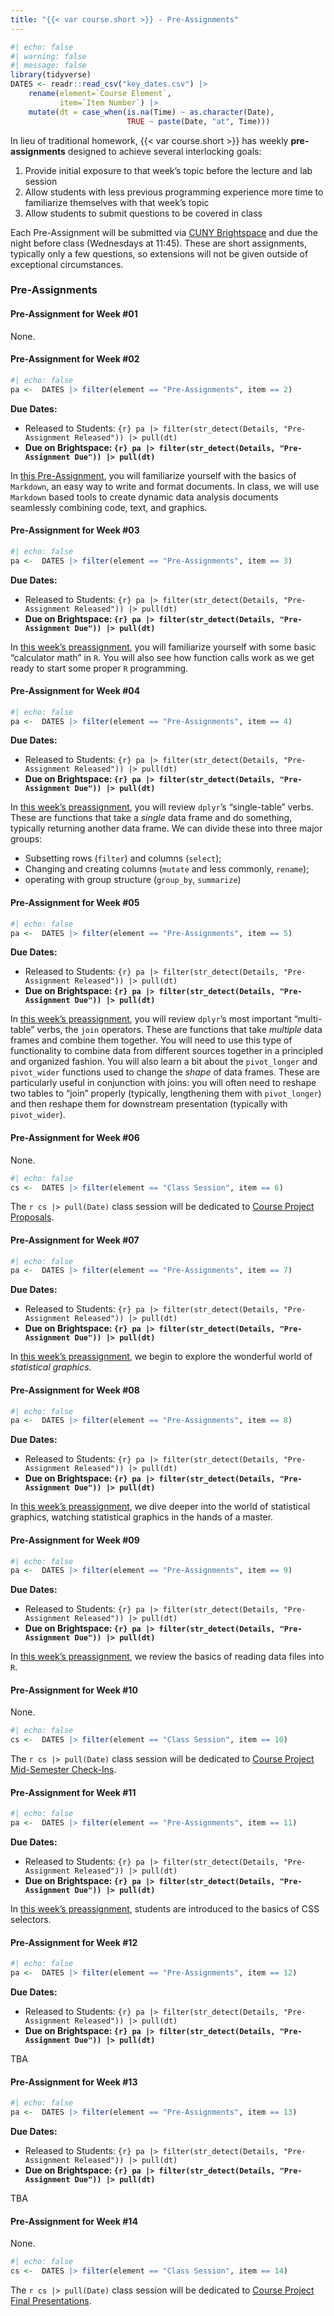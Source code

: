 ```yaml
---
title: "{{< var course.short >}} - Pre-Assignments"
---
```


```r
#| echo: false
#| warning: false
#| message: false
library(tidyverse)
DATES <- readr::read_csv("key_dates.csv") |>
    rename(element=`Course Element`,
           item=`Item Number`) |>
    mutate(dt = case_when(is.na(Time) ~ as.character(Date),
                          TRUE ~ paste(Date, "at", Time)))
```

In lieu of traditional homework, {{< var course.short >}} has weekly
**pre-assignments** designed to achieve several interlocking goals: 

1. Provide initial exposure to that week's topic before the lecture and lab session
2. Allow students with less previous programming experience more time to familiarize themselves with that week's topic
3. Allow students to submit questions to be covered in class

Each Pre-Assignment will be submitted via [CUNY Brightspace](https://brightspace.cuny.edu/)
and due the night before class (Wednesdays at 11:45). These are short assignments, 
typically only a few questions, so extensions will not be given outside of exceptional
circumstances. 

### Pre-Assignments

#### Pre-Assignment for Week #01

None.

#### Pre-Assignment for Week #02

```r
#| echo: false
pa <-  DATES |> filter(element == "Pre-Assignments", item == 2)
```

**Due Dates:**

  - Released to Students: `{r} pa |> filter(str_detect(Details, "Pre-Assignment Released")) |> pull(dt)`
  - **Due on Brightspace: `{r} pa |> filter(str_detect(Details, "Pre-Assignment Due")) |> pull(dt)`**

In [this Pre-Assignment](./preassigns/pa02.html), you will familiarize yourself
with the basics of `Markdown`, an easy way to write and format documents. In class,
we will use `Markdown` based tools to create dynamic data analysis documents
seamlessly combining code, text, and graphics. 

#### Pre-Assignment for Week #03

```r
#| echo: false
pa <-  DATES |> filter(element == "Pre-Assignments", item == 3)
```

**Due Dates:**

  - Released to Students: `{r} pa |> filter(str_detect(Details, "Pre-Assignment Released")) |> pull(dt)`
  - **Due on Brightspace: `{r} pa |> filter(str_detect(Details, "Pre-Assignment Due")) |> pull(dt)`**

In [this week's preassignment](./preassigns/pa03.html), you
will familiarize yourself with some basic "calculator math"
in `R`. You will also see how function calls work as we get
ready to start some proper `R` programming.

#### Pre-Assignment for Week #04

```r
#| echo: false
pa <-  DATES |> filter(element == "Pre-Assignments", item == 4)
```

**Due Dates:**

  - Released to Students: `{r} pa |> filter(str_detect(Details, "Pre-Assignment Released")) |> pull(dt)`
  - **Due on Brightspace: `{r} pa |> filter(str_detect(Details, "Pre-Assignment Due")) |> pull(dt)`**
  
In [this week's preassignment](./preassigns/pa04.html), you will review
`dplyr`'s "single-table" verbs. These are functions that take a _single_ data 
frame and do something, typically returning another data frame. We can divide
these into three major groups: 

- Subsetting rows (`filter`) and columns (`select`); 
- Changing and creating columns (`mutate` and less commonly, `rename`); 
- operating with group structure (`group_by`, `summarize`)


#### Pre-Assignment for Week #05

```r
#| echo: false
pa <-  DATES |> filter(element == "Pre-Assignments", item == 5)
```

**Due Dates:**

  - Released to Students: `{r} pa |> filter(str_detect(Details, "Pre-Assignment Released")) |> pull(dt)`
  - **Due on Brightspace: `{r} pa |> filter(str_detect(Details, "Pre-Assignment Due")) |> pull(dt)`**

In [this week's preassignment](./preassigns/pa05.html), you will review
`dplyr`'s most important "multi-table" verbs, the `join` operators. These are
functions that take _multiple_ data frames and combine them together. You will
need to use this type of functionality to combine data from different sources
together in a principled and organized fashion. You will also learn a bit
about the `pivot_longer` and `pivot_wider` functions used to change the
_shape_ of data frames. These are particularly useful in conjunction with 
joins: you will often need to reshape two tables to "join" properly
(typically, lengthening them with `pivot_longer`) and then reshape them
for downstream presentation (typically with `pivot_wider`). 

#### Pre-Assignment for Week #06

None.

```r
#| echo: false
cs <-  DATES |> filter(element == "Class Session", item == 6)
```

The `r cs |> pull(Date)` class session will be dedicated to [Course Project Proposals](./project.html).

#### Pre-Assignment for Week #07

```r
#| echo: false
pa <-  DATES |> filter(element == "Pre-Assignments", item == 7)
```

**Due Dates:**

  - Released to Students: `{r} pa |> filter(str_detect(Details, "Pre-Assignment Released")) |> pull(dt)`
  - **Due on Brightspace: `{r} pa |> filter(str_detect(Details, "Pre-Assignment Due")) |> pull(dt)`**

In [this week's preassignment](./preassigns/pa07.html), we begin to explore
the wonderful world of _statistical graphics_.

#### Pre-Assignment for Week #08

```r
#| echo: false
pa <-  DATES |> filter(element == "Pre-Assignments", item == 8)
```

**Due Dates:**

  - Released to Students: `{r} pa |> filter(str_detect(Details, "Pre-Assignment Released")) |> pull(dt)`
  - **Due on Brightspace: `{r} pa |> filter(str_detect(Details, "Pre-Assignment Due")) |> pull(dt)`**

In [this week's preassignment](./preassigns/pa08.html), we dive deeper into
the world of statistical graphics, watching statistical graphics in the hands
of a master. 

#### Pre-Assignment for Week #09

```r
#| echo: false
pa <-  DATES |> filter(element == "Pre-Assignments", item == 9)
```

**Due Dates:**

  - Released to Students: `{r} pa |> filter(str_detect(Details, "Pre-Assignment Released")) |> pull(dt)`
  - **Due on Brightspace: `{r} pa |> filter(str_detect(Details, "Pre-Assignment Due")) |> pull(dt)`**

In [this week's preassignment](./preassigns/pa09.html), we review the basics
of reading data files into `R`.

#### Pre-Assignment for Week #10

None.

```r
#| echo: false
cs <-  DATES |> filter(element == "Class Session", item == 10)
```

The `r cs |> pull(Date)` class session will be dedicated to [Course Project Mid-Semester Check-Ins](./project.html).


#### Pre-Assignment for Week #11

```r
#| echo: false
pa <-  DATES |> filter(element == "Pre-Assignments", item == 11)
```

**Due Dates:**

  - Released to Students: `{r} pa |> filter(str_detect(Details, "Pre-Assignment Released")) |> pull(dt)`
  - **Due on Brightspace: `{r} pa |> filter(str_detect(Details, "Pre-Assignment Due")) |> pull(dt)`**

In [this week's preassignment](./preassigns/pa11.html), students are introduced
to the basics of CSS selectors.

#### Pre-Assignment for Week #12

```r
#| echo: false
pa <-  DATES |> filter(element == "Pre-Assignments", item == 12)
```

**Due Dates:**

  - Released to Students: `{r} pa |> filter(str_detect(Details, "Pre-Assignment Released")) |> pull(dt)`
  - **Due on Brightspace: `{r} pa |> filter(str_detect(Details, "Pre-Assignment Due")) |> pull(dt)`**

TBA

#### Pre-Assignment for Week #13

```r
#| echo: false
pa <-  DATES |> filter(element == "Pre-Assignments", item == 13)
```

**Due Dates:**

  - Released to Students: `{r} pa |> filter(str_detect(Details, "Pre-Assignment Released")) |> pull(dt)`
  - **Due on Brightspace: `{r} pa |> filter(str_detect(Details, "Pre-Assignment Due")) |> pull(dt)`**

TBA

#### Pre-Assignment for Week #14

None.

```r
#| echo: false
cs <-  DATES |> filter(element == "Class Session", item == 14)
```

The `r cs |> pull(Date)` class session will be dedicated to 
[Course Project Final Presentations](./project.html).
